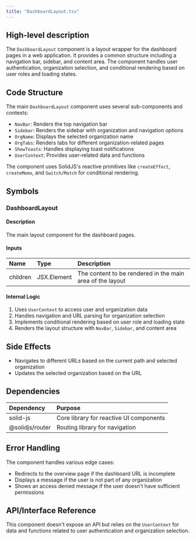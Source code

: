 ```yaml
---
title: "DashboardLayout.tsx"
---
```


## High-level description
The `DashboardLayout` component is a layout wrapper for the dashboard pages in a web application. It provides a common structure including a navigation bar, sidebar, and content area. The component handles user authentication, organization selection, and conditional rendering based on user roles and loading states.

## Code Structure
The main `DashboardLayout` component uses several sub-components and contexts:
- `NavBar`: Renders the top navigation bar
- `Sidebar`: Renders the sidebar with organization and navigation options
- `OrgName`: Displays the selected organization name
- `OrgTabs`: Renders tabs for different organization-related pages
- `ShowToasts`: Handles displaying toast notifications
- `UserContext`: Provides user-related data and functions

The component uses SolidJS's reactive primitives like `createEffect`, `createMemo`, and `Switch/Match` for conditional rendering.

## Symbols

### DashboardLayout
#### Description
The main layout component for the dashboard pages.

#### Inputs
| Name | Type | Description |
|:-----|:-----|:------------|
| children | JSX.Element | The content to be rendered in the main area of the layout |

#### Internal Logic
1. Uses `UserContext` to access user and organization data
2. Handles navigation and URL parsing for organization selection
3. Implements conditional rendering based on user role and loading state
4. Renders the layout structure with `NavBar`, `Sidebar`, and content area

## Side Effects
- Navigates to different URLs based on the current path and selected organization
- Updates the selected organization based on the URL

## Dependencies
| Dependency | Purpose |
|:-----------|:--------|
| solid-js | Core library for reactive UI components |
| @solidjs/router | Routing library for navigation |

## Error Handling
The component handles various edge cases:
- Redirects to the overview page if the dashboard URL is incomplete
- Displays a message if the user is not part of any organization
- Shows an access denied message if the user doesn't have sufficient permissions

## API/Interface Reference
This component doesn't expose an API but relies on the `UserContext` for data and functions related to user authentication and organization selection.